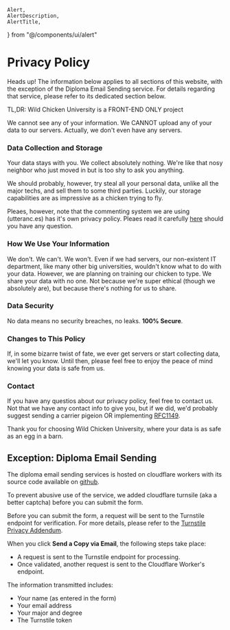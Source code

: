     Alert,
    AlertDescription,
    AlertTitle,
} from "@/components/ui/alert"

# Privacy Policy

<Alert variant="destructive">
        <AlertCircleIcon />
        <AlertTitle>Heads up!</AlertTitle>
        <AlertDescription>
          The information below applies to all sections of this website, with the exception of the Diploma Email Sending service. 
          For details regarding that service, please refer to its dedicated section below.
        </AlertDescription>
      </Alert>

TL,DR: Wild Chicken University is a FRONT-END ONLY project

We cannot see any of your information. We CANNOT upload any of your data to our servers. Actually, we don't even have any servers.

### Data Collection and Storage

Your data stays with you. We collect absolutely nothing. We're like that nosy neighbor who just moved in but is too shy to ask you anything.

We should probably, however, try steal all your personal data, unlike all the major techs, and sell them to some third parties. 
Luckily, our storage capabilities are as impressive as a chicken trying to fly.  

Pleaes, however, note that the commenting system we are using (utteranc.es) has it's own privacy policy. Pleaes read it carefully [here](https://github.com/utterance/utterances/blob/master/PRIVACY-POLICY.md) should you have any question.

### How We Use Your Information

We don't. We can't. We won't. Even if we had servers, our non-existent IT department, like many other big universities, 
wouldn't know what to do with your data. However, we are planning on training our chicken to type. We share your data with no one. Not because we're super ethical (though we absolutely are), but because there's nothing for us to share.

### Data Security

No data means no security breaches, no leaks. **100% Secure**.

### Changes to This Policy

If, in some bizarre twist of fate, we ever get servers or start collecting data, we'll let you know. Until then, please feel free to enjoy the peace of mind knowing your data is safe from us.

### Contact

If you have any questios about our privacy policy, feel free to contact us. Not that we have any contact info to give you, but if we did, we'd probably suggest sending a carrier pigeion OR implementing [RFC1149](https://www.rfc-editor.org/rfc/rfc1149).

Thank you for choosing Wild Chicken University, where your data is as safe as an egg in a barn.

<Separator />

## Exception: Diploma Email Sending

The diploma email sending services is hosted on cloudflare workers with its source code available on [github](https://github.com/WildChickenUniversity/DiplomaEmailCF). 

To prevent abusive use of the service, we added cloudflare turnsile (aka a better captcha) before you can submit the form.

Before you can submit the form, a request will be sent to the Turnstile endpoint for verification. For more details, please refer to the [Turnstile Privacy Addendum](https://www.cloudflare.com/turnstile-privacy-policy/).

When you click **Send a Copy via Email**, the following steps take place:

- A request is sent to the Turnstile endpoint for processing.
- Once validated, another request is sent to the Cloudflare Worker's endpoint.

The information transmitted includes:

- Your name (as entered in the form)
- Your email address
- Your major and degree
- The Turnstile token
